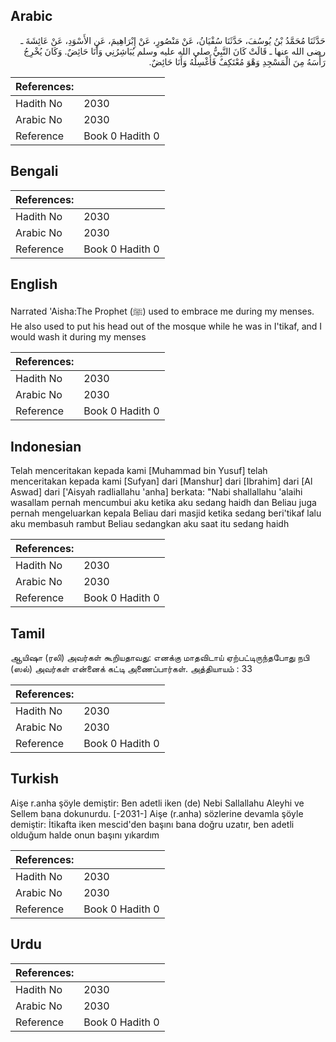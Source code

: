 ## Arabic


<div dir="rtl" lang="ar" style={{fontSize:'larger',backgroundColor:'#f8f9fa',padding:20}}>
حَدَّثَنَا مُحَمَّدُ بْنُ يُوسُفَ، حَدَّثَنَا سُفْيَانُ، عَنْ مَنْصُورٍ، عَنْ إِبْرَاهِيمَ، عَنِ الأَسْوَدِ، عَنْ عَائِشَةَ ـ رضى الله عنها ـ قَالَتْ كَانَ النَّبِيُّ صلى الله عليه وسلم يُبَاشِرُنِي وَأَنَا حَائِضٌ‏.‏ وَكَانَ يُخْرِجُ رَأْسَهُ مِنَ الْمَسْجِدِ وَهْوَ مُعْتَكِفٌ فَأَغْسِلُهُ وَأَنَا حَائِضٌ‏.‏
</div>
<div style={{backgroundColor:'#f8f9fa',padding:20, marginBottom: 10}}><table> <thead> <tr> <th>References:</th> <th></th> </tr> </thead> <tbody><tr><td>Hadith No</td><td>2030</td></tr><tr><td>Arabic No</td><td>2030</td></tr><tr><td>Reference</td><td>Book 0 Hadith 0</td></tr></tbody></table></div>

## Bengali


<div dir="ltr" lang="bn" style={{fontSize:'larger',backgroundColor:'#f8f9fa',padding:20}}>

</div>
<div style={{backgroundColor:'#f8f9fa',padding:20, marginBottom: 10}}><table> <thead> <tr> <th>References:</th> <th></th> </tr> </thead> <tbody><tr><td>Hadith No</td><td>2030</td></tr><tr><td>Arabic No</td><td>2030</td></tr><tr><td>Reference</td><td>Book 0 Hadith 0</td></tr></tbody></table></div>

## English


<div dir="ltr" lang="en" style={{fontSize:'larger',backgroundColor:'#f8f9fa',padding:20}}>
Narrated 'Aisha:The Prophet (ﷺ) used to embrace me during my menses. He also used to put his head out of the mosque while he was in I'tikaf, and I would wash it during my menses
</div>
<div style={{backgroundColor:'#f8f9fa',padding:20, marginBottom: 10}}><table> <thead> <tr> <th>References:</th> <th></th> </tr> </thead> <tbody><tr><td>Hadith No</td><td>2030</td></tr><tr><td>Arabic No</td><td>2030</td></tr><tr><td>Reference</td><td>Book 0 Hadith 0</td></tr></tbody></table></div>

## Indonesian


<div dir="ltr" lang="id" style={{fontSize:'larger',backgroundColor:'#f8f9fa',padding:20}}>
Telah menceritakan kepada kami [Muhammad bin Yusuf] telah menceritakan kepada kami [Sufyan] dari [Manshur] dari [Ibrahim] dari [Al Aswad] dari ['Aisyah radliallahu 'anha] berkata: "Nabi shallallahu 'alaihi wasallam pernah mencumbui aku ketika aku sedang haidh dan Beliau juga pernah mengeluarkan kepala Beliau dari masjid ketika sedang beri'tikaf lalu aku membasuh rambut Beliau sedangkan aku saat itu sedang haidh
</div>
<div style={{backgroundColor:'#f8f9fa',padding:20, marginBottom: 10}}><table> <thead> <tr> <th>References:</th> <th></th> </tr> </thead> <tbody><tr><td>Hadith No</td><td>2030</td></tr><tr><td>Arabic No</td><td>2030</td></tr><tr><td>Reference</td><td>Book 0 Hadith 0</td></tr></tbody></table></div>

## Tamil


<div dir="ltr" lang="ta" style={{fontSize:'larger',backgroundColor:'#f8f9fa',padding:20}}>
ஆயிஷா (ரலி) அவர்கள் கூறியதாவது: எனக்கு மாதவிடாய் ஏற்பட்டிருந்தபோது நபி (ஸல்) அவர்கள் என்னைக் கட்டி அணைப்பார்கள். அத்தியாயம் : 33
</div>
<div style={{backgroundColor:'#f8f9fa',padding:20, marginBottom: 10}}><table> <thead> <tr> <th>References:</th> <th></th> </tr> </thead> <tbody><tr><td>Hadith No</td><td>2030</td></tr><tr><td>Arabic No</td><td>2030</td></tr><tr><td>Reference</td><td>Book 0 Hadith 0</td></tr></tbody></table></div>

## Turkish


<div dir="ltr" lang="tr" style={{fontSize:'larger',backgroundColor:'#f8f9fa',padding:20}}>
Aişe r.anha şöyle demiştir: Ben adetli iken (de) Nebi Sallallahu Aleyhi ve Sellem bana dokunurdu. [-2031-] Aişe (r.anha) sözlerine devamla şöyle demiştir: İtikafta iken mescid'den başını bana doğru uzatır, ben adetli olduğum halde onun başını yıkardım
</div>
<div style={{backgroundColor:'#f8f9fa',padding:20, marginBottom: 10}}><table> <thead> <tr> <th>References:</th> <th></th> </tr> </thead> <tbody><tr><td>Hadith No</td><td>2030</td></tr><tr><td>Arabic No</td><td>2030</td></tr><tr><td>Reference</td><td>Book 0 Hadith 0</td></tr></tbody></table></div>

## Urdu


<div dir="rtl" lang="ur" style={{fontSize:'larger',backgroundColor:'#f8f9fa',padding:20}}>

</div>
<div style={{backgroundColor:'#f8f9fa',padding:20, marginBottom: 10}}><table> <thead> <tr> <th>References:</th> <th></th> </tr> </thead> <tbody><tr><td>Hadith No</td><td>2030</td></tr><tr><td>Arabic No</td><td>2030</td></tr><tr><td>Reference</td><td>Book 0 Hadith 0</td></tr></tbody></table></div>